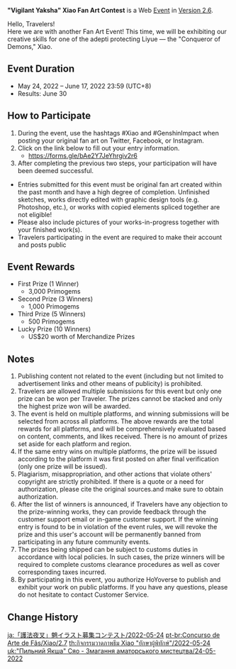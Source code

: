 {{Event
|name              = Version 2.6 "Vigilant Yaksha" Xiao Fan Art Contest
|image             = Vigilant Yaksha Xiao Fan Art Contest 2.6.png
|type              = Web
|type2             = Submission
|time_known        = yes
|time_start        = 2022-05-24 12:00:00
|time_start_offset = GMT+8
|time_end          = 2022-06-17 23:59:59
|time_end_offset   = GMT+8
|link              = https://genshin.hoyoverse.com/en/news/detail/21127
}}
'''"Vigilant Yaksha" Xiao Fan Art Contest''' is a Web [[Event]] in [[Version 2.6]].

Hello, Travelers!<br />
Here we are with another Fan Art Event! This time, we will be exhibiting our creative skills for one of the adepti protecting Liyue — the "Conqueror of Demons," Xiao.

==Event Duration==
* May 24, 2022 – June 17, 2022 23:59 (UTC+8)
* Results: June 30

==How to Participate==
# During the event, use the hashtags #Xiao and #GenshinImpact when posting your original fan art on Twitter, Facebook, or Instagram.
# Click on the link below to fill out your entry information.
#* https://forms.gle/bAe2Y7JeYhrgiv2r6
# After completing the previous two steps, your participation will have been deemed successful.

* Entries submitted for this event must be original fan art created within the past month and have a high degree of completion. Unfinished sketches, works directly edited with graphic design tools (e.g. Photoshop, etc.), or works with copied elements spliced together are not eligible!
* Please also include pictures of your works-in-progress together with your finished work(s).
* Travelers participating in the event are required to make their account and posts public

==Event Rewards==
* First Prize (1 Winner)
** 3,000 Primogems
* Second Prize (3 Winners)
** 1,000 Primogems
* Third Prize (5 Winners)
** 500 Primogems
* Lucky Prize (10 Winners)
** US$20 worth of Merchandize Prizes

==Notes==
# Publishing content not related to the event (including but not limited to advertisement links and other means of publicity) is prohibited.
# Travelers are allowed multiple submissions for this event but only one prize can be won per Traveler. The prizes cannot be stacked and only the highest prize won will be awarded.
# The event is held on multiple platforms, and winning submissions will be selected from across all platforms. The above rewards are the total rewards for all platforms, and will be comprehensively evaluated based on content, comments, and likes received. There is no amount of prizes set aside for each platform and region.
# If the same entry wins on multiple platforms, the prize will be issued according to the platform it was first posted on after final verification (only one prize will be issued).
# Plagiarism, misappropriation, and other actions that violate others' copyright are strictly prohibited. If there is a quote or a need for authorization, please cite the original sources.and make sure to obtain authorization.
# After the list of winners is announced, if Travelers have any objection to the prize-winning works, they can provide feedback through the customer support email or in-game customer support. If the winning entry is found to be in violation of the event rules, we will revoke the prize and this user's account will be permanently banned from participating in any future community events.
# The prizes being shipped can be subject to customs duties in accordance with local policies. In such cases, the prize winners will be required to complete customs clearance procedures as well as cover corresponding taxes incurred.
# By participating in this event, you authorize HoYoverse to publish and exhibit your work on public platforms. If you have any questions, please do not hesitate to contact Customer Service.

==Change History==
{{Change History|2.6}}

[[ja:「護法夜叉」魈イラスト募集コンテスト/2022-05-24]]
[[pt-br:Concurso de Arte de Fãs/Xiao/2.7]]
[[th:กิจกรรมวาดภาพธีม Xiao "ยักษาผู้พิทักษ์"/2022-05-24]]
[[uk:"Пильний Якша" Сяо - Змагання аматорського мистецтва/24-05-2022]]